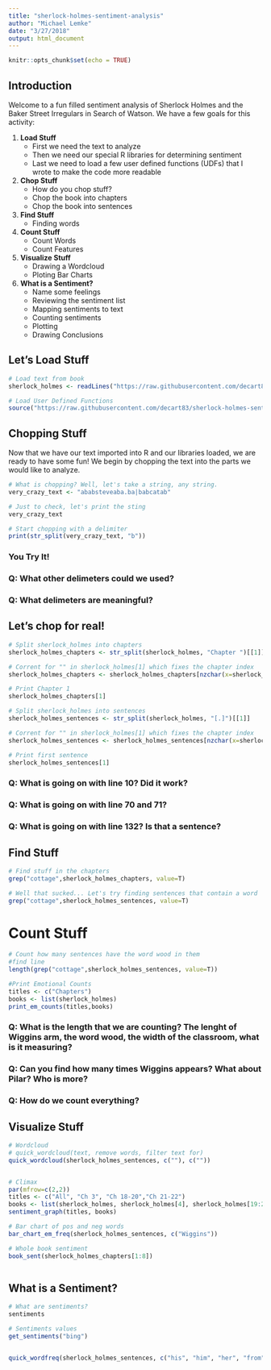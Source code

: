 ```yaml
---
title: "sherlock-holmes-sentiment-analysis"
author: "Michael Lemke"
date: "3/27/2018"
output: html_document
---
```


```r
knitr::opts_chunk$set(echo = TRUE)
```

## Introduction

Welcome to a fun filled sentiment analysis of Sherlock Holmes and the Baker Street Irregulars in Search of Watson. We have a few goals for this activity:

1. **Load Stuff**
    + First we need the text to analyze
    + Then we need our special R libraries for determining sentiment
    + Last we need to load a few user defined functions (UDFs) that I wrote to make the code more readable
2. **Chop Stuff**
    + How do you chop stuff?
    + Chop the book into chapters
    + Chop the book into sentences
3. **Find Stuff**
    + Finding words
4. **Count Stuff**
    + Count Words
    + Count Features
5. **Visualize Stuff**
    + Drawing a Wordcloud
    + Ploting Bar Charts
6. **What is a Sentiment?**
    + Name some feelings
    + Reviewing the sentiment list
    + Mapping sentiments to text
    + Counting sentiments
    + Plotting
    + Drawing Conclusions

## Let's Load Stuff
```r

# Load text from book
sherlock_holmes <- readLines("https://raw.githubusercontent.com/decart83/sherlock-holmes-sentiment-analysis/master/corpus.txt")

# Load User Defined Functions
source("https://raw.githubusercontent.com/decart83/sherlock-holmes-sentiment-analysis/master/functions.R")

```

## Chopping Stuff

Now that we have our text imported into R and our libraries loaded, we are ready to have some fun! We begin by chopping the text into the parts we would like to analyze. 

```r

# What is chopping? Well, let's take a string, any string. 
very_crazy_text <- "ababsteveaba.ba|babcatab"

# Just to check, let's print the sting
very_crazy_text

# Start chopping with a delimiter
print(str_split(very_crazy_text, "b"))

```

### You Try It!
### Q: What other delimeters could we used?
### Q: What delimeters are meaningful?



## Let's chop for real!

```r

# Split sherlock_holmes into chapters
sherlock_holmes_chapters <- str_split(sherlock_holmes, "Chapter ")[[1]] 

# Corrent for "" in sherlock_holmes[1] which fixes the chapter index
sherlock_holmes_chapters <- sherlock_holmes_chapters[nzchar(x=sherlock_holmes_chapters)] 

# Print Chapter 1
sherlock_holmes_chapters[1]

# Split sherlock_holmes into sentences
sherlock_holmes_sentences <- str_split(sherlock_holmes, "[.]")[[1]] 

# Corrent for "" in sherlock_holmes[1] which fixes the chapter index
sherlock_holmes_sentences <- sherlock_holmes_sentences[nzchar(x=sherlock_holmes_sentences)] 

# Print first sentence
sherlock_holmes_sentences[1]

```

### Q: What is going on with line 10? Did it work?
### Q: What is going on with line 70 and 71?
### Q: What is going on with line 132? Is that a sentence?

## Find Stuff

```r

# Find stuff in the chapters
grep("cottage",sherlock_holmes_chapters, value=T)

# Well that sucked... Let's try finding sentences that contain a word
grep("cottage",sherlock_holmes_sentences, value=T)
```

# Count Stuff

```r

# Count how many sentences have the word wood in them
#find line
length(grep("cottage",sherlock_holmes_sentences, value=T))

#Print Emotional Counts
titles <- c("Chapters")
books <- list(sherlock_holmes)
print_em_counts(titles,books)
```

### Q: What is the length that we are counting? The lenght of Wiggins arm, the word wood, the width of the classroom, what is it measuring? 
### Q: Can you find how many times Wiggins appears? What about Pilar? Who is more? 
### Q: How do we count everything?

## Visualize Stuff
```r

# Wordcloud
# quick_wordcloud(text, remove words, filter text for)
quick_wordcloud(sherlock_holmes_sentences, c(""), c(""))


# Climax
par(mfrow=c(2,2))
titles <- c("All", "Ch 3", "Ch 18-20","Ch 21-22")
books <- list(sherlock_holmes, sherlock_holmes[4], sherlock_holmes[19:21],sherlock_holmes[22:23])
sentiment_graph(titles, books)

# Bar chart of pos and neg words
bar_chart_em_freq(sherlock_holmes_sentences, c("Wiggins"))

# Whole book sentiment
book_sent(sherlock_holmes_chapters[1:8])



```



## What is a Sentiment?
```r
# What are sentiments?
sentiments

# Sentiments values
get_sentiments("bing")


quick_wordfreq(sherlock_holmes_sentences, c("his", "him", "her", "from", "had"), c("just"), "title")

```

